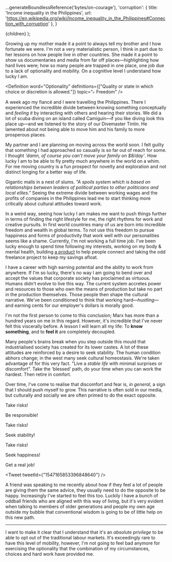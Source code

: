

  ...generateBoundlessReference('bytes/on-courage'),
  'corruption': {
    title: 'Income inequality in the Philippines',
    url: 'https://en.wikipedia.org/wiki/Income_inequality_in_the_Philippines#Connection_with_corruption'
  },
}

  <ReferenceProvider value={meta.id}>
    <Layout meta={meta}>
      <References references={references} />
      {children}
    </Layout>
  </ReferenceProvider>
);

Growing up my mother made it a point to always tell my brother and I how fortunate we were.
I'm not a very materialistic person, I think in part due to her lessons on how people live in other countries.
She made it a point to show us documentaries and media from far off places—highlighting how hard lives were; how so many people are trapped in one place, one job due to a lack of optionality and mobility.
On a cognitive level I understand how lucky I am.

<Definition word="Optionality" definitions={["Quality or state in which choice or discretion is allowed."]} topic="⟔ Freedom" />

A week ago my fiancé and I were travelling the Philippines.
There I experienced the incredible divide between knowing something conceptually and *feeling it* by interacting with others and hearing their stories.
We did a lot of scuba diving on an island called Camiguin—if you like diving look this place up—and we listened to the story of our Divemaster Tintin.
He lamented about not being able to move him and his family to more prosperous places.

My partner and I are planning on moving across the world soon.
I felt guilty that something I had approached so casually is so far out of reach for some.
I thought *'damn, of course you can't move your family on $8/day'*.
How lucky I am to be able to fly pretty much anywhere in the world on a whim.
For me moving country is a fun prospect for novelty and exploration and not distinct longing for a better way of life.

Gigantic malls in a nest of slums. *"A spoils system which is based on relationships between leaders of political parties to other politicians and local elites."*<Inline citation='corruption' />
Seeing the extreme divide between working wages and the profits of companies in the Philippines lead me to start thinking more critically about cultural attitudes toward work.

In a weird way, seeing how lucky I am makes me want to push things further in terms of finding the right lifestyle for me, the right rhythms for work and creative pursuits. In first world countries many of us are born into incredible freedom and wealth in global terms. To not use this freedom to pursue happiness and forms of productivity that work well with our personalities seems like a shame.
Currently, I'm not working a full time job. I've been lucky enough to spend time following my interests, working on my body & mental health, building [a product](https://www.letterdesk.app) to help people connect and taking the odd freelance project to keep my savings afloat.

I have a career with high earning potential and the ability to work from anywhere. If I'm so lucky, there's no way I am going to bend over and accept the values that corporate society has proclaimed as virtuous. Humans didn't evolve to live this way. The current system accretes power and resources to those who own the means of production but take no part in the production themselves. Those people then shape the cultural narrative. We've been conditioned to think that working hard—*hustling*—and earning cents for our employer's dollars is morally good.

I'm not the first person to come to this conclusion; Marx has more than a hundred years on me in this regard. However, it's incredible that I've never felt this viscerally before.
A lesson I will learn all my life: To __know something__, and to __feel it__ are completely decoupled.

Many people's brains break when you step outside this mould that industrialised society has created for its lower castes.
A lot of these attitudes are reinforced by a desire to seek stability. The human condition abhors change; in the west many seek cultural homeostasis.
We're taken advantage of for this very fact.
"Live a *stable life* with minimal surprises or discomfort".
Take the 'blessed' path, do your time when you can work the hardest. Then retire in comfort.

Over time, I've come to realise that discomfort and fear is, *in general*, a sign that I should push myself to grow.<Inline citation="bytes/on-courage" />
This narrative is often sold in our media, but culturally and socially we are often primed to do the exact opposite.

Take risks!

Be responsible!

Take risks!

Seek stability!

Take risks!

Seek happiness!

Get a real job!

<Tweet tweetId={"1547165853396848640"} />

A friend was speaking to me recently about how if they feel a lot of people are giving them the same advice, they usually need to do the opposite to be happy. Increasingly I've started to feel this too. Luckily I have a bunch of oddball friends who are aligned with this way of living, but it's very evident when talking to members of older generations and people my own age outside my bubble that conventional wisdom is going to be of little help on this new path.

---
I want to make it clear that I understand that it's an *absolute privilege* to be able to opt out of the traditional labour markets. It's exceedingly rare to have this level of mobility, however, I'm not going to feel bad anymore for exercising the optionality that the combination of my circumstances, choices and hard work have provided me.
